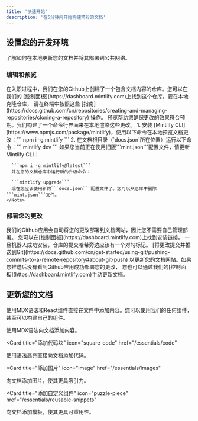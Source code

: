 ```yaml
---
title: '快速开始'
description: '在5分钟内开始构建精彩的文档'
---
```


## 设置您的开发环境

了解如何在本地更新您的文档并将其部署到公共网络。

### 编辑和预览

<AccordionGroup>
  <Accordion icon="github" title="在本地克隆您的文档">
    在入职过程中，我们在您的Github上创建了一个包含文档内容的仓库。您可以在我们的
    [控制面板](https://dashboard.mintlify.com)上找到这个仓库。要在本地克隆仓库，
    请在终端中按照这些
    [指南](https://docs.github.com/cn/repositories/creating-and-managing-repositories/cloning-a-repository)
    操作。
  </Accordion>
  <Accordion icon="rectangle-terminal" title="预览更改">
    预览帮助您确保更改的效果符合预期。我们构建了一个命令行界面来在本地渲染这些更改。
    1. 安装
    [Mintlify CLI](https://www.npmjs.com/package/mintlify)，使用以下命令在本地预览文档更改：``` npm i -g mintlify ```
    2. 在文档根目录（`docs.json`所在位置）运行以下命令：``` mintlify dev ```
    <Note>
      如果您当前正在使用旧版```mint.json```配置文件，请更新Mintlify CLI：


      ```npm i -g mintlify@latest```
      并在您的文档仓库中运行新的升级命令：

      ```mintlify upgrade```
      现在您应该使用新的```docs.json```配置文件了。您可以从仓库中删除```mint.json```文件。
    </Note>
  </Accordion>
</AccordionGroup>

### 部署您的更改

<AccordionGroup>

<Accordion icon="message-bot" title="安装我们的Github应用">
  我们的Github应用会自动将您的更改部署到文档网站，因此您不需要自己管理部署。
  您可以在[控制面板](https://dashboard.mintlify.com)上找到安装链接。
  一旦机器人成功安装，仓库的提交哈希旁边应该有一个对勾标记。
</Accordion>
<Accordion icon="rocket" title="推送您的更改">
  [将更改提交并推送到Git](https://docs.github.com/cn/get-started/using-git/pushing-commits-to-a-remote-repository#about-git-push)
  以更新您的文档网站。如果您推送后没有看到Github应用成功部署您的更改，
  您也可以通过我们的[控制面板](https://dashboard.mintlify.com)手动更新文档。
</Accordion>

</AccordionGroup>

## 更新您的文档

使用MDX语法和React组件直接在文件中添加内容。您可以使用我们的任何组件，甚至可以构建自己的组件。

<CardGroup>

<Card title="使用MDX添加内容" icon="file" href="/essentials/markdown">
  使用MDX语法向文档添加内容。
</Card>

<Card
  title="添加代码块"
  icon="square-code"
  href="/essentials/code"
>
  使用语法高亮直接向文档添加代码。
</Card>

<Card
  title="添加图片"
  icon="image"
  href="/essentials/images"
>
  向文档添加图片，使其更具吸引力。
</Card>

<Card
  title="添加自定义组件"
  icon="puzzle-piece"
  href="/essentials/reusable-snippets"
>
  向文档添加模板，使其更具可重用性。
</Card>

</CardGroup>
